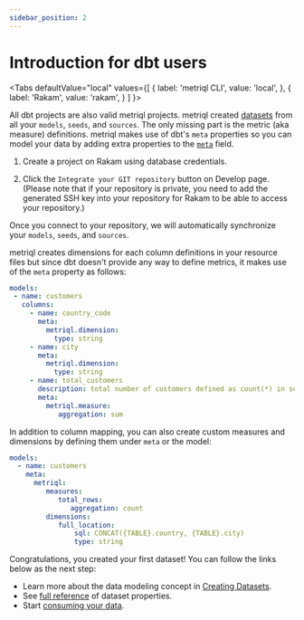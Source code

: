 ```yaml
---
sidebar_position: 2
---
```


# Introduction for dbt users

<Tabs
  defaultValue="local"
  values={[
    { label: 'metriql CLI', value: 'local', },
    { label: 'Rakam', value: 'rakam', }
  ]
}>
<TabItem value="local">

  All dbt projects are also valid metriql projects. metriql created [datasets](/introduction/creating-datasets) from all your `models`, `seeds`, and `sources`. The only missing part is the metric (aka measure) definitions. metriql makes use of dbt's `meta` properties so you can model your data by adding extra properties to the [`meta`](https://docs.getdbt.com/reference/resource-properties/meta) field. 

</TabItem>

<TabItem value="rakam">

1. Create a project on Rakam using database credentials.

2. Click the `Integrate your GIT repository` button on Develop page. (Please note that if your repository is private, you need to add the generated SSH key into your repository for Rakam to be able to access your repository.)

Once you connect to your repository, we will automatically synchronize your `models`, `seeds`, and `sources`.
</TabItem>
</Tabs>

metriql creates dimensions for each column definitions in your resource files but since dbt doesn't provide any way to define metrics, it makes use of the `meta` property as follows:

```yml
models:
 - name: customers
   columns:
     - name: country_code
       meta:
         metriql.dimension:
           type: string
     - name: city
       meta:
         metriql.dimension:
           type: string
     - name: total_customers
       description: total number of customers defined as count(*) in sql
       meta:
         metriql.measure:
    	    aggregation: sum
```

In addition to column mapping, you can also create custom measures and dimensions by defining them under `meta` or the model:

```yml
models:
  - name: customers
    meta:
      metriql:
         measures:
            total_rows:
               aggregation: count
         dimensions:
            full_location:
	            sql: CONCAT({TABLE}.country, {TABLE}.city)   
	            type: string
```

Congratulations, you created your first dataset! You can follow the links below as the next step:

* Learn more about the data modeling concept in [Creating Datasets](/introduction/creating-datasets).
* See [full reference](/reference/dataset) of dataset properties.
* Start [consuming your data](/query/introduction).